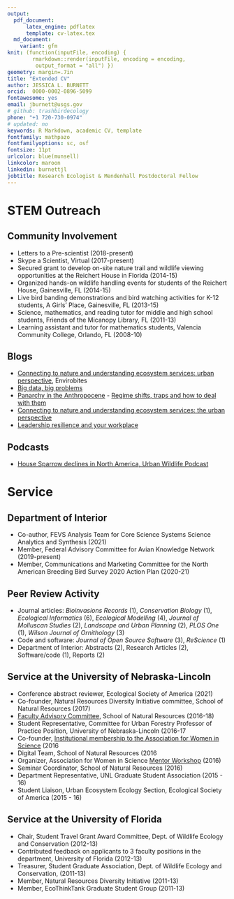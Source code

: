 ```yaml
---
output: 
  pdf_document:
      latex_engine: pdflatex
      template: cv-latex.tex
  md_document:
    variant: gfm
knit: (function(inputFile, encoding) {
        rmarkdown::render(inputFile, encoding = encoding,
         output_format = "all") })
geometry: margin=.7in
title: "Extended CV"
author: JESSICA L. BURNETT
orcid:  0000-0002-0896-5099
fontawesome: yes
email: jburnett@usgs.gov
# github: trashbirdecology
phone: "+1 720-730-0974"
# updated: no
keywords: R Markdown, academic CV, template
fontfamily: mathpazo
fontfamilyoptions: sc, osf
fontsize: 11pt
urlcolor: blue(munsell)
linkcolor: maroon
linkedin: burnettjl
jobtitle: Research Ecologist & Mendenhall Postdoctoral Fellow
---
```


# STEM Outreach 
## Community Involvement  
- Letters to a Pre-scientist (2018-present)
- Skype a Scientist, Virtual (2017-present)
- Secured grant to develop on-site nature trail and wildlife viewing opportunities at the Reichert House in Florida (2014-15)
- Organized hands-on wildlife handling events for students of the Reichert House, Gainesville, FL (2014-15)
- Live bird banding demonstrations and bird watching activities for K-12 students, A Girls' Place, Gainesville, FL (2013-15)
- Science, mathematics, and reading tutor for middle and high school students, Friends of the Micanopy Library, FL (2011-13)
- Learning assistant and tutor for mathematics students, Valencia Community College, Orlando, FL  (2008-10) 

## Blogs
- [Connecting to nature and understanding ecosystem services: urban perspective](https://envirobites.org/2017/10/17/connecting-to-nature-and-understanding-ecosystem-services-the-urban-perspective/), Envirobites
- [Big data, big problems](http://resilience2017.org/blog/big-data-big-problems/) 
- [Panarchy in the Anthropocene](http://resilience2017.org/blog/panarchy-in-the-anthropocene/) - [Regime shifts, traps and how to deal with them](http://resilience2017.org/blog/regime-shifts-traps-and-how-to-deal-with-them/)
- [Connecting to nature and understanding ecosystem services: the urban perspective](http://resilience2017.org/blog/connecting-to-nature-and-understanding-ecosystem-services-the-urban-perspective/)
- [Leadership resilience and your workplace](http://resilience2017.org/blog/leadership-resilience-and-your-workplace/)

## Podcasts  
- [House Sparrow declines in North America, Urban Wildlife Podcast](http://www.urbanwildlifecast.com/?p=139)   

# Service 
## Department of Interior  
- Co-author, FEVS Analysis Team for Core Science Systems Science Analytics and Synthesis (2021)
- Member, Federal Advisory Committee for Avian Knowledge Network (2019-present)
- Member, Communications and Marketing Committee for the North American Breeding Bird Survey 2020 Action Plan (2020-21)

## Peer Review Activity  
- Journal articles: *Bioinvasions Records* (1), *Conservation Biology* (1), *Ecological Informatics* (6), *Ecological Modelling* (4), *Journal of Molluscan Studies* (2), *Landscape and Urban Planning* (2), *PLOS One* (1), *Wilson Journal of Ornithology* (3)
- Code and software: *Journal of Open Source Software* (3), *ReScience* (1)
- Department of Interior: Abstracts (2), Research Articles (2), Software/code (1), Reports (2)

## Service at the University of Nebraska-Lincoln
- Conference abstract reviewer, Ecological Society of America (2021)
- Co-founder, Natural Resources Diversity Initiative committee, School of Natural Resources (2017)
- [Faculty Advisory Committee](http://snr.unl.edu/employeeinfo/people/committee/facultyadvisory.asp), School of Natural Resources (2016-18)
- Student Representative, Committee for Urban Forestry Professor of Practice Position, University of Nebraska-Lincoln (2016-17 
- Co-founder, [Institutional membership to the Association for Women in Science](http://news.unl.edu/newsrooms/today/article/university-is-institutional-partner-with-association-for-women-in-science/) (2016
- Digital Team, School of Natural Resources (2016
- Organizer, Association for Women in Science [Mentor Workshop](http://snr.unl.edu/registration/AWISMentor/MentorMenteeRegistrationAttendanceCap.aspx?utm_source=Google&utm_medium=email&utm_term=&utm_content=&utm_campaign=AWIS+Workshop) (2016)
- Seminar Coordinator, School of Natural Resources  (2016)
- Department Representative, UNL Graduate Student Association  (2015 - 16)
- Student Liaison, Urban Ecosystem Ecology Section, Ecological Society of America (2015 - 16)

## Service at the University of Florida
- Chair, Student Travel Grant Award Committee, Dept. of Wildlife Ecology and Conservation (2012-13)
- Contributed feedback on applicants to 3 faculty positions in the department, University of Florida (2012-13)
- Treasurer, Student Graduate Association, Dept. of Wildlife Ecology and Conservation, 
(2011-13)
- Member, Natural Resources Diversity Initiative (2011-13)
- Member, EcoThinkTank Graduate Student Group (2011-13)
